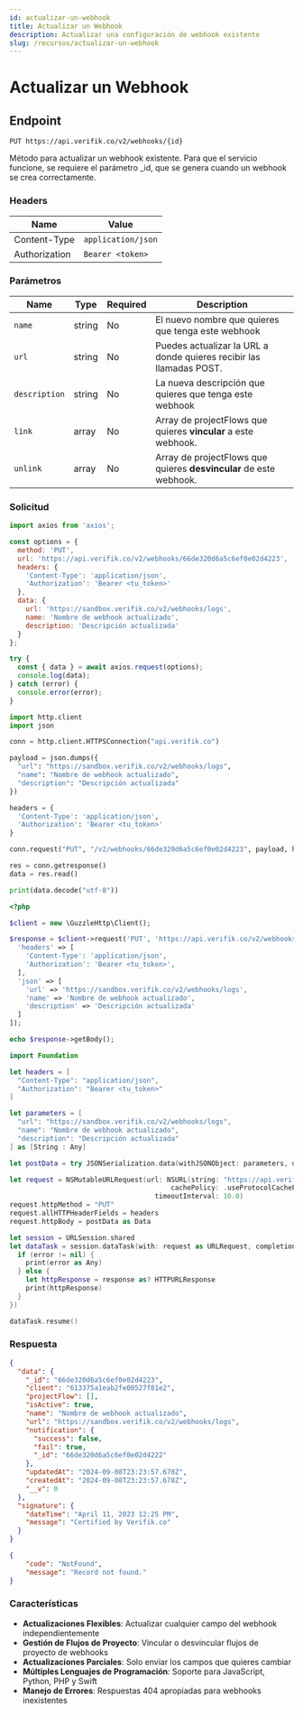 ```yaml
---
id: actualizar-un-webhook
title: Actualizar un Webhook
description: Actualizar una configuración de webhook existente
slug: /recursos/actualizar-un-webhook
---
```



# Actualizar un Webhook

## Endpoint

```
PUT https://api.verifik.co/v2/webhooks/{id}
```

Método para actualizar un webhook existente. Para que el servicio funcione, se requiere el parámetro _id, que se genera cuando un webhook se crea correctamente.

### Headers

| Name          | Value              |
| ------------- | ------------------ |
| Content-Type  | `application/json` |
| Authorization | `Bearer <token>`   |

### Parámetros

| Name        | Type    | Required | Description                                                                |
| ----------- | ------- | -------- | -------------------------------------------------------------------------- |
| `name`      | string  | No       | El nuevo nombre que quieres que tenga este webhook                                 |
| `url`       | string  | No       | Puedes actualizar la URL a donde quieres recibir las llamadas POST.        |
| `description` | string | No       | La nueva descripción que quieres que tenga este webhook                          |
| `link`      | array   | No       | Array de projectFlows que quieres **vincular** a este webhook.           |
| `unlink`    | array   | No       | Array de projectFlows que quieres **desvincular** de este webhook.       |

### Solicitud

<Tabs>
  <TabItem value="javascript" label="JavaScript">

```javascript
import axios from 'axios';

const options = {
  method: 'PUT',
  url: 'https://api.verifik.co/v2/webhooks/66de320d6a5c6ef0e02d4223',
  headers: {
    'Content-Type': 'application/json',
    'Authorization': 'Bearer <tu_token>'
  },
  data: {
    url: 'https://sandbox.verifik.co/v2/webhooks/logs',
    name: 'Nombre de webhook actualizado',
    description: 'Descripción actualizada'
  }
};

try {
  const { data } = await axios.request(options);
  console.log(data);
} catch (error) {
  console.error(error);
}
```

  </TabItem>
  <TabItem value="python" label="Python">

```python
import http.client
import json

conn = http.client.HTTPSConnection("api.verifik.co")

payload = json.dumps({
  "url": "https://sandbox.verifik.co/v2/webhooks/logs",
  "name": "Nombre de webhook actualizado",
  "description": "Descripción actualizada"
})

headers = {
  'Content-Type': 'application/json',
  'Authorization': 'Bearer <tu_token>'
}

conn.request("PUT", "/v2/webhooks/66de320d6a5c6ef0e02d4223", payload, headers)

res = conn.getresponse()
data = res.read()

print(data.decode("utf-8"))
```

  </TabItem>
  <TabItem value="php" label="PHP">

```php
<?php

$client = new \GuzzleHttp\Client();

$response = $client->request('PUT', 'https://api.verifik.co/v2/webhooks/66de320d6a5c6ef0e02d4223', [
  'headers' => [
    'Content-Type': 'application/json',
    'Authorization': 'Bearer <tu_token>',
  ],
  'json' => [
    'url' => 'https://sandbox.verifik.co/v2/webhooks/logs',
    'name' => 'Nombre de webhook actualizado',
    'description' => 'Descripción actualizada'
  ]
]);

echo $response->getBody();
```

  </TabItem>
  <TabItem value="swift" label="Swift">

```swift
import Foundation

let headers = [
  "Content-Type": "application/json",
  "Authorization": "Bearer <tu_token>"
]

let parameters = [
  "url": "https://sandbox.verifik.co/v2/webhooks/logs",
  "name": "Nombre de webhook actualizado",
  "description": "Descripción actualizada"
] as [String : Any]

let postData = try JSONSerialization.data(withJSONObject: parameters, options: [])

let request = NSMutableURLRequest(url: NSURL(string: "https://api.verifik.co/v2/webhooks/66de320d6a5c6ef0e02d4223")! as URL,
                                        cachePolicy: .useProtocolCachePolicy,
                                    timeoutInterval: 10.0)
request.httpMethod = "PUT"
request.allHTTPHeaderFields = headers
request.httpBody = postData as Data

let session = URLSession.shared
let dataTask = session.dataTask(with: request as URLRequest, completionHandler: { (data, response, error) -> Void in
  if (error != nil) {
    print(error as Any)
  } else {
    let httpResponse = response as? HTTPURLResponse
    print(httpResponse)
  }
})

dataTask.resume()
```

  </TabItem>
</Tabs>

### Respuesta

<Tabs>
  <TabItem value="200" label="200">

```json
{
  "data": {
    "_id": "66de320d6a5c6ef0e02d4223",
    "client": "613375a1eab2fe08527f81e2",
    "projectFlow": [],
    "isActive": true,
    "name": "Nombre de webhook actualizado",
    "url": "https://sandbox.verifik.co/v2/webhooks/logs",
    "notification": {
      "success": false,
      "fail": true,
      "_id": "66de320d6a5c6ef0e02d4222"
    },
    "updatedAt": "2024-09-08T23:23:57.678Z",
    "createdAt": "2024-09-08T23:23:57.678Z",
    "__v": 0
  },
  "signature": {
    "dateTime": "April 11, 2023 12:25 PM",
    "message": "Certified by Verifik.co"
  }
}
```

  </TabItem>
  <TabItem value="404" label="404">

```json
{
    "code": "NotFound",
    "message": "Record not found."
}
```

  </TabItem>
</Tabs>

### Características

- **Actualizaciones Flexibles**: Actualizar cualquier campo del webhook independientemente
- **Gestión de Flujos de Proyecto**: Vincular o desvincular flujos de proyecto de webhooks
- **Actualizaciones Parciales**: Solo enviar los campos que quieres cambiar
- **Múltiples Lenguajes de Programación**: Soporte para JavaScript, Python, PHP y Swift
- **Manejo de Errores**: Respuestas 404 apropiadas para webhooks inexistentes
